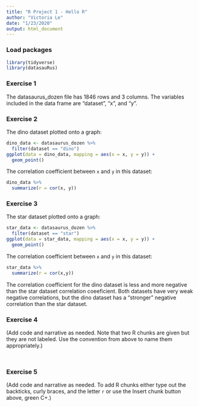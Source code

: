```yaml
---
title: "R Project 1 - Hello R"
author: "Victoria Le"
date: "1/23/2020"
output: html_document
---
```


### Load packages

```r
library(tidyverse) 
library(datasauRus)
```


### Exercise 1

The datasaurus_dozen file has 1846 rows and 3 columns. The variables included in the data frame are "dataset", "x", and "y".

### Exercise 2

The dino dataset plotted onto a graph:

```r
dino_data <- datasaurus_dozen %>%
  filter(dataset == "dino")
ggplot(data = dino_data, mapping = aes(x = x, y = y)) +
  geom_point()
```

The correlation coefficient between `x` and `y` in this dataset:

```r
dino_data %>%
  summarize(r = cor(x, y))
```

### Exercise 3

The star dataset plotted onto a graph:

```r
star_data <- datasaurus_dozen %>%
  filter(dataset == "star")
ggplot(data = star_data, mapping = aes(x = x, y = y)) +
  geom_point()
```

The correlation coefficient between `x` and `y` in this dataset:

```r
star_data %>% 
  summarize(r = cor(x,y))
```

The correlation coefficient for the dino dataset is less and more negative than the star dataset correlation coeeficient. Both datasets have very weak negative correlations, but the dino dataset has a "stronger" negative correlation than the star dataset.

### Exercise 4

(Add code and narrative as needed. Note that two R chunks are given but they are not labeled. Use the convention from above to name them appropriately.)

```r
```

```r
```

### Exercise 5

(Add code and narrative as needed. To add R chunks either type out the backticks, curly braces, and the letter `r` or use the Insert chunk button above, green C+.)